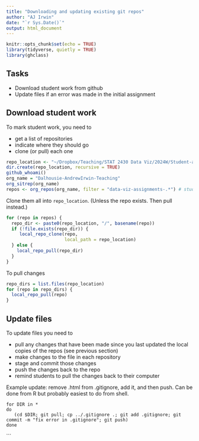 ```yaml
---
title: "Downloading and updating existing git repos"
author: "AJ Irwin"
date: "`r Sys.Date()`"
output: html_document
---
```


```r
knitr::opts_chunk$set(echo = TRUE)
library(tidyverse, quietly = TRUE)
library(ghclass)
```

## Tasks

* Download student work from github
* Update files if an error was made in the initial assignment

## Download student work

To mark student work, you need to 

* get a list of repositories
* indicate where they should go
* clone (or pull) each one


```r
repo_location <- "~/Dropbox/Teaching/STAT 2430 Data Viz/2024W/Student-assignments/repos"
dir.create(repo_location, recursive = TRUE)
github_whoami()
org_name = "Dalhousie-AndrewIrwin-Teaching"
org_sitrep(org_name)
repos <- org_repos(org_name, filter = "data-viz-assignments-.*") # student assignment repositories
```

Clone them all into `repo_location`. (Unless the repo exists. Then pull instead.)

```r
for (repo in repos) {
  repo_dir <- paste0(repo_location, "/", basename(repo))
  if (!file.exists(repo_dir)) {
     local_repo_clone(repo, 
                      local_path = repo_location)
  } else {
    local_repo_pull(repo_dir)
  }
}
```

To pull changes

```r
repo_dirs = list.files(repo_location)
for (repo in repo_dirs) {
  local_repo_pull(repo)
}
```


## Update files

To update files you need to 

* pull any changes that have been made since you last updated the local copies of the repos (see previous section)
* make changes to the file in each repository
* stage and commit those changes
* push the changes back to the repo
* remind students to pull the changes back to their computer

Example update: remove .html from .gitignore, add it, and then push. Can be done from R but probably easiest to do from shell.

```
for DIR in *
do
   (cd $DIR; git pull; cp ../.gitignore .; git add .gitignore; git commit -m "fix error in .gitignore"; git push)
done
```


```

